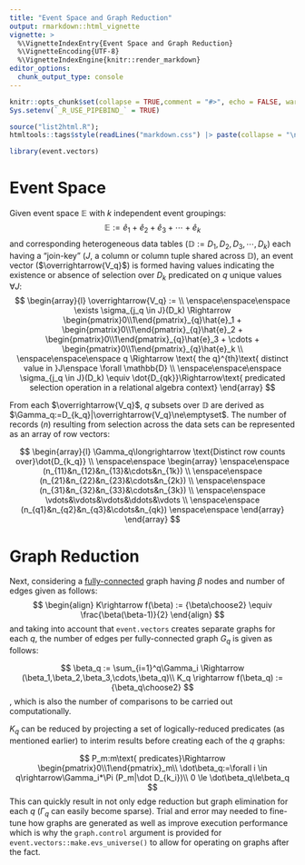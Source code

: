 ```yaml
---
title: "Event Space and Graph Reduction"
output: rmarkdown::html_vignette
vignette: >
  %\VignetteIndexEntry{Event Space and Graph Reduction}
  %\VignetteEncoding{UTF-8}
  %\VignetteIndexEngine{knitr::render_markdown}
editor_options: 
  chunk_output_type: console
---
```


```r
knitr::opts_chunk$set(collapse = TRUE,comment = "#>", echo = FALSE, warning = FALSE, cache = FALSE);
Sys.setenv(`_R_USE_PIPEBIND_` = TRUE)

source("list2html.R");
htmltools::tags$style(readLines("markdown.css") |> paste(collapse = "\n")) |> htmltools::tagList();

library(event.vectors)
```

# Event Space

Given event space $\mathbb{E}$ with $k$ independent event groupings: 
$$
\mathbb{E}:=\hat{e}_1 + \hat{e}_2+  \hat{e}_3 + \cdots + \hat{e}_k
$$
and corresponding heterogeneous data tables ($\mathbb{D} :=D_1,D_2,D_3,\cdots,D_k$) each having a "join-key" ($J$, a column or column tuple shared across $\mathbb{D}$), an event vector ($\overrightarrow{V_q}$) is formed having values indicating the existence or absence of selection over $D_k$ predicated on $q$ unique values $\forall J$: 
$$
\begin{array}{l}
\overrightarrow{V_q} := \\
\enspace\enspace\enspace \exists \sigma_{j_q \in J}(D_k) \Rightarrow
  \begin{pmatrix}0\\1\end{pmatrix}_{q}\hat{e}_1 + 
  \begin{pmatrix}0\\1\end{pmatrix}_{q}\hat{e}_2 + 
  \begin{pmatrix}0\\1\end{pmatrix}_{q}\hat{e}_3 + 
  \cdots + 
\begin{pmatrix}0\\1\end{pmatrix}_{q}\hat{e}_k \\
\enspace\enspace\enspace q \Rightarrow \text{ the q}^{th}\text{ distinct value in }J\enspace \forall \mathbb{D} \\
\enspace\enspace\enspace \sigma_{j_q \in J}(D_k) \equiv \dot{D_{qk}}\Rightarrow\text{ predicated selection operation in a relational algebra context}
\end{array}
$$

From each $\overrightarrow{V_q}$, $q$ subsets over $\mathbb{D}$ are derived as $\Gamma_q:=D_{k_q}|\overrightarrow{V_q}\ne\emptyset$. The number of records ($n$) resulting from selection across the data sets can be represented as an array of row vectors: 

$$
\begin{array}{l}
  \Gamma_q\longrightarrow \text{Distinct row counts over}\dot{D_{k_q}} \\
  \enspace\enspace \begin{array}
  \enspace\enspace (n_{11}&n_{12}&n_{13}&\cdots&n_{1k}) \\
  \enspace\enspace (n_{21}&n_{22}&n_{23}&\cdots&n_{2k}) \\
  \enspace\enspace (n_{31}&n_{32}&n_{33}&\cdots&n_{3k}) \\
  \enspace\enspace \vdots&\vdots&\vdots&\ddots&\vdots \\
  \enspace\enspace (n_{q1}&n_{q2}&n_{q3}&\cdots&n_{qk})
  \enspace\enspace \end{array}
\end{array}
$$

# Graph Reduction

Next, considering a [fully-connected](https://en.wikipedia.org/wiki/Complete_graph) graph having $\beta$ nodes and number of edges given as follows: $$
\begin{align}
K\rightarrow f(\beta) := {\beta\choose2} \equiv \frac{\beta(\beta-1)}{2}
\end{align}
$$
 and taking into account that `event.vectors` creates separate graphs for each $q$, the number of edges per fully-connected graph $G_q$ is given as follows: 

$$
\beta_q := \sum_{i=1}^q\Gamma_i \Rightarrow (\beta_1,\beta_2,\beta_3,\cdots,\beta_q)\\
K_q \rightarrow f(\beta_q) := {\beta_q\choose2}
$$
, which is also the number of comparisons to be carried out computationally.

$K_q$ can be reduced by projecting a set of logically-reduced predicates (as mentioned earlier) to interim results before creating each of the $q$ graphs:

$$
P_m:m\text{ predicates}\Rightarrow
\begin{pmatrix}0\\1\end{pmatrix}_m\\
\dot\beta_q:=\forall i \in q\rightarrow\Gamma_i*\Pi (P_m|\dot D_{k_i})\\ 0 \le \dot\beta_q\le\beta_q
$$ 
This can quickly result in not only edge reduction but graph elimination for each $q$ ($\Gamma_q$ can easily become sparse).  Trial and error may needed to fine-tune how graphs are generated as well as improve execution performance which is why the `graph.control` argument is provided for `event.vectors::make.evs_universe()` to allow for operating on graphs after the fact.

